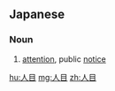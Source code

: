==Japanese==
{{ja-kanjitab|ひと|め|yomi=k}}
{{ja-kanjitab|じん|もく|yomi=o}}

===Noun===
{{ja-noun|ひとめ}} {{ja-altread|hira=じんもく}}

# [[attention]], public [[notice]]

[[hu:人目]]
[[mg:人目]]
[[zh:人目]]